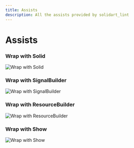 ```yaml
---
title: Assists
description: All the assists provided by solidart_lint
---
```


# Assists

### Wrap with Solid

<Image src="https://raw.githubusercontent.com/nank1ro/solidart/main/packages/solidart_lint/assets/wrap_with_solid.gif" alt="Wrap with Solid">

### Wrap with SignalBuilder

<Image src="https://raw.githubusercontent.com/nank1ro/solidart/main/packages/solidart_lint/assets/wrap_with_signal_builder.gif" alt="Wrap with SignalBuilder">

### Wrap with ResourceBuilder

<Image src="https://raw.githubusercontent.com/nank1ro/solidart/main/packages/solidart_lint/assets/wrap_with_resource_builder.gif" alt="Wrap with ResourceBuilder">

### Wrap with Show

<Image src="https://raw.githubusercontent.com/nank1ro/solidart/main/packages/solidart_lint/assets/wrap_with_show.gif" alt="Wrap with Show">
